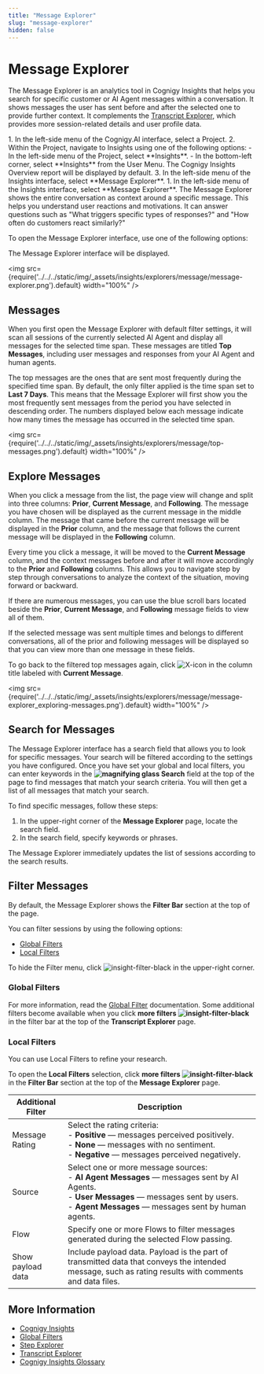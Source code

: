 ```yaml
---
title: "Message Explorer" 
slug: "message-explorer" 
hidden: false 
---
```






# Message Explorer

The Message Explorer is an analytics tool in Cognigy Insights that helps you search for specific customer or AI Agent messages within a conversation. It shows messages the user has sent before and after the selected one to provide further context. It complements the [Transcript Explorer](transcript.mdx), which provides more session-related details and user profile data.

<Tabs>
  <TabItem value="tab1" label="Via Cognigy.AI" default>
    1. In the left-side menu of the Cognigy.AI interface, select a Project.
    2. Within the Project, navigate to Insights using one of the following options:
        - In the left-side menu of the Project, select **Insights**. 
        - In the bottom-left corner, select **Insights** from the User Menu. 
        The Cognigy Insights Overview report will be displayed by default. 
    3. In the left-side menu of the Insights interface, select **Message Explorer**.
         
  </TabItem>
  <TabItem value="tab2" label="Via Insights">
    1. In the left-side menu of the Insights interface, select **Message Explorer**.

  </TabItem>
</Tabs>
The Message Explorer shows the entire conversation as context around a specific message. This helps you understand user reactions and motivations. It can answer questions such as "What triggers specific types of responses?" and "How often do customers react similarly?"

To open the Message Explorer interface, use one of the following options:

The Message Explorer interface will be displayed.

<img src={require('../../../static/img/_assets/insights/explorers/message/message-explorer.png').default} width="100%" />

## Messages

When you first open the Message Explorer with default filter settings,
it will scan all sessions of the currently selected AI Agent and display all messages for the selected time span.
These messages are titled **Top Messages**, including user messages and responses from your AI Agent and human agents.

The top messages are the ones that are sent most frequently during the specified time span. By default, the only filter applied is the time span set to **Last 7 Days**. This means that the Message Explorer will first show you the most frequently sent messages from the period you have selected in descending order. The numbers displayed below each message indicate how many times the message has occurred in the selected time span.

<img src={require('../../../static/img/_assets/insights/explorers/message/top-messages.png').default} width="100%" />

## Explore Messages

When you click a message from the list, the page view will change and split into three columns: **Prior**, **Current Message**, and **Following**. The message you have chosen will be displayed as the current message in the middle column. The message that came before the current message will be displayed in the **Prior** column, and the message that follows the current message will be displayed in the **Following** column.

Every time you click a message, it will be moved to the **Current Message** column, and the context messages before and after it will move accordingly to the **Prior** and **Following** columns. This allows you to navigate step by step through conversations to analyze the context of the situation, moving forward or backward.

If there are numerous messages, you can use the blue scroll bars located beside the **Prior**, **Current Message**, and **Following** message fields to view all of them.

If the selected message was sent multiple times and belongs to different conversations, all of the prior and following messages will be displayed so that you can view more than one message in these fields.

To go back to the filtered top messages again, click ![X-icon](../../../static/img/_assets/icons/X-icon.svg) in the column title labeled with **Current Message**.

<img src={require('../../../static/img/_assets/insights/explorers/message/message-explorer_exploring-messages.png').default} width="100%" />

## Search for Messages

The Message Explorer interface has a search field that allows you to look for specific messages.
Your search will be filtered according to the settings you have configured.
Once you have set your global and local filters,
you can enter keywords in the **![magnifying glass](../../../static/img/_assets/icons/magnifying-glass.svg) Search** field at the top of the page
to find messages that match your search criteria.
You will then get a list of all messages that match your search.

To find specific messages, follow these steps:

1. In the upper-right corner of the **Message Explorer** page, locate the search field.
2. In the search field, specify keywords or phrases.

The Message Explorer immediately updates the list of sessions according to the search results.

## Filter Messages

By default, the Message Explorer shows the **Filter Bar** section at the top of the page.

You can filter sessions by using the following options:

- [Global Filters](#global-filters)
- [Local Filters](#local-filters)

To hide the Filter menu, click ![insight-filter-black](../../../static/img/_assets/icons/insight-filter-black.svg) in the upper-right corner.

### Global Filters

For more information, read the [Global Filter](../global-filters.mdx) documentation. Some additional filters become available when you click **more filters ![insight-filter-black](../../../static/img/_assets/icons/insight-filter-black.svg)** in the filter bar at the top of the **Transcript Explorer** page. 

### Local Filters

You can use Local Filters to refine your research.

To open the **Local Filters** selection,
click **more filters ![insight-filter-black](../../../static/img/_assets/icons/insight-filter-black.svg)** in the **Filter Bar** section at the top of the **Message Explorer** page.

| Additional  Filter | Description                                                                                                                                                                                                  |
|--------------------|--------------------------------------------------------------------------------------------------------------------------------------------------------------------------------------------------------------|
| Message Rating     | Select the rating criteria: <br /> - **Positive** — messages perceived positively. <br />- **None** — messages with no sentiment. <br />- **Negative** — messages perceived negatively.                            |
| Source             | Select one or more message sources: <br /> - **AI Agent Messages** — messages sent by AI Agents. <br /> - **User Messages** — messages sent by users. <br /> - **Agent Messages** — messages sent by human agents. |
| Flow               | Specify one or more Flows to filter messages generated during the selected Flow passing.                                                                                                                     |
| Show payload data  | Include payload data. Payload is the part of transmitted data that conveys the intended message, such as rating results with comments and data files.                                                        |

<excludeFilters />

<resetFilters />

## More Information

- [Cognigy Insights](../overview.mdx)
- [Global Filters](../global-filters.mdx)
- [Step Explorer](step.mdx)
- [Transcript Explorer](transcript.mdx)
- [Cognigy Insights Glossary](../glossary.mdx)
